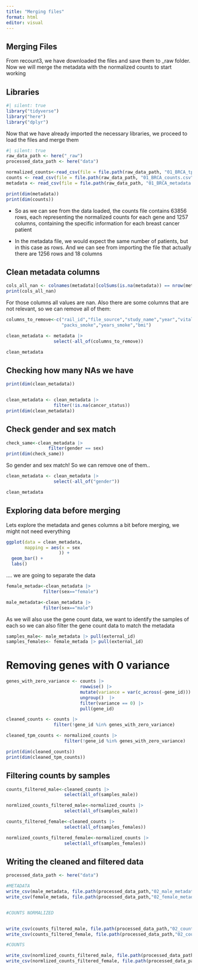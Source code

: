 ```yaml
---
title: "Merging files"
format: html
editor: visual
---
```


## Merging Files

From recount3, we have downloaded the files and save them to \_raw folder. Now we will merge the metadata with the normalized counts to start working

## Libraries

```r
#| silent: true
library("tidyverse")
library("here")
library("dplyr")
```

Now that we have already imported the necessary libraries, we proceed to load the files and merge them

```r
#| silent: true
raw_data_path <- here("_raw")
processed_data_path <- here("data")

normalized_counts<-read_csv(file = file.path(raw_data_path, "01_BRCA_tpm_counts.csv"))
counts <- read_csv(file = file.path(raw_data_path, "01_BRCA_counts.csv"))
metadata <- read_csv(file = file.path(raw_data_path, "01_BRCA_metadata.csv"))

```

```r
print(dim(metadata))
print(dim(counts))

```

-   So as we can see from the data loaded, the counts file contains 63856 rows, each representing the normalized counts for each gene and 1257 columns, containing the specific information for each breast cancer patient

-   In the metadata file, we would expect the same number of patients, but in this case as rows. And we can see from importing the file that actually there are 1256 rows and 18 columns

## Clean metadata columns

```r
cols_all_nan <- colnames(metadata)[colSums(is.na(metadata)) == nrow(metadata)]
print(cols_all_nan)

```

For those columns all values are nan. Also there are some columns that are not relevant, so we can remove all of them:

```r

columns_to_remove<-c("rail_id","file_source","study_name","year","vital_status",
                     "packs_smoke","years_smoke","bmi")

clean_metadata <- metadata |> 
                  select(-all_of(columns_to_remove))
```

```r
clean_metadata
```

## Checking how many NAs we have

```r
print(dim(clean_metadata))


clean_metadata <- clean_metadata |> 
                  filter(!is.na(cancer_status))
print(dim(clean_metadata))


```

## Check gender and sex match

```r
check_same<-clean_metadata |> 
                filter(gender == sex)
print(dim(check_same))

```

So gender and sex match! So we can remove one of them..

```r

clean_metadata <- clean_metadata |> 
                  select(-all_of("gender"))
```

```r
clean_metadata
```

## Exploring data before merging

Lets explore the metadata and genes columns a bit before merging, we might not need everything

```r
ggplot(data = clean_metadata,
       mapping = aes(x = sex
                    )) +
  geom_bar() +
  labs()

```

.... we are going to separate the data

```r
female_metada<-clean_metadata |>  
              filter(sex=="female")

male_metadata<-clean_metadata |>
              filter(sex=="male")
```

As we will also use the gene count data, we want to identify the samples of each so we can also filter the gene count data to match the metadata

```r
samples_male<- male_metadata |> pull(external_id)
samples_females<- female_metada |> pull(external_id)

```

# Removing genes with 0 variance

```r
genes_with_zero_variance <- counts |> 
                            rowwise() |> 
                            mutate(variance = var(c_across(-gene_id))) |> 
                            ungroup()  |> 
                            filter(variance == 0) |> 
                            pull(gene_id) 


```

```r
cleaned_counts <- counts |> 
                  filter(!gene_id %in% genes_with_zero_variance)

cleaned_tpm_counts <- normalized_counts |> 
                      filter(!gene_id %in% genes_with_zero_variance)

```

```r
print(dim(cleaned_counts))
print(dim(cleaned_tpm_counts))

```

## Filtering counts by samples

```r


counts_filtered_male<-cleaned_counts |> 
                      select(all_of(samples_male))

normlized_counts_filtered_male<-normalized_counts |> 
                      select(all_of(samples_male))

counts_filtered_female<-cleaned_counts |> 
                      select(all_of(samples_females))

normlized_counts_filtered_female<-normalized_counts |> 
                      select(all_of(samples_females))

```

## Writing the cleaned and filtered data

```r

processed_data_path <- here("data")

#METADATA
write_csv(male_metadata, file.path(processed_data_path,"02_male_metadata.csv"))
write_csv(female_metada, file.path(processed_data_path,"02_female_metadata.csv"))


#COUNTS NORMALIZED


write_csv(counts_filtered_male, file.path(processed_data_path,"02_counts_filtered_male.csv"))
write_csv(counts_filtered_female, file.path(processed_data_path,"02_counts_filtered_female.csv"))

#COUNTS

write_csv(normlized_counts_filtered_male, file.path(processed_data_path,"02_norm_counts_filtered_male.csv"))
write_csv(normlized_counts_filtered_female, file.path(processed_data_path,"02_norm_counts_filtered_female.csv"))


```
